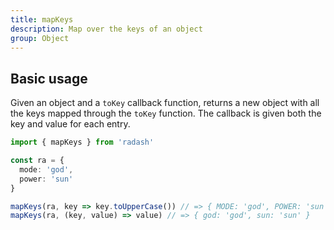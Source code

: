 ```yaml
---
title: mapKeys
description: Map over the keys of an object
group: Object
---
```


## Basic usage

Given an object and a `toKey` callback function, returns a new object with all the keys
mapped through the `toKey` function. The callback is given both the key and value for each entry.

```ts
import { mapKeys } from 'radash'

const ra = {
  mode: 'god',
  power: 'sun'
}

mapKeys(ra, key => key.toUpperCase()) // => { MODE: 'god', POWER: 'sun' }
mapKeys(ra, (key, value) => value) // => { god: 'god', sun: 'sun' }
```
